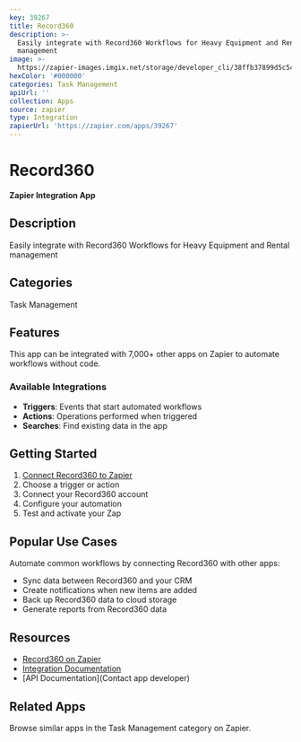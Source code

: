 ```yaml
---
key: 39267
title: Record360
description: >-
  Easily integrate with Record360 Workflows for Heavy Equipment and Rental
  management
image: >-
  https://zapier-images.imgix.net/storage/developer_cli/38ffb37899d5c549754f8aa43ee11962_2.png?auto=format%2Ccompress&ixlib=python-3.0.0&q=50
hexColor: '#000000'
categories: Task Management
apiUrl: ''
collection: Apps
source: zapier
type: Integration
zapierUrl: 'https://zapier.com/apps/39267'
---
```

# Record360

**Zapier Integration App**

## Description

Easily integrate with Record360 Workflows for Heavy Equipment and Rental management

## Categories

Task Management

## Features

This app can be integrated with 7,000+ other apps on Zapier to automate workflows without code.

### Available Integrations

- **Triggers**: Events that start automated workflows
- **Actions**: Operations performed when triggered
- **Searches**: Find existing data in the app

## Getting Started

1. [Connect Record360 to Zapier](https://zapier.com/apps/39267)
2. Choose a trigger or action
3. Connect your Record360 account
4. Configure your automation
5. Test and activate your Zap

## Popular Use Cases

Automate common workflows by connecting Record360 with other apps:

- Sync data between Record360 and your CRM
- Create notifications when new items are added
- Back up Record360 data to cloud storage
- Generate reports from Record360 data

## Resources

- [Record360 on Zapier](https://zapier.com/apps/39267)
- [Integration Documentation](https://zapier.com/apps/39267/integrations)
- [API Documentation](Contact app developer)

## Related Apps

Browse similar apps in the Task Management category on Zapier.
